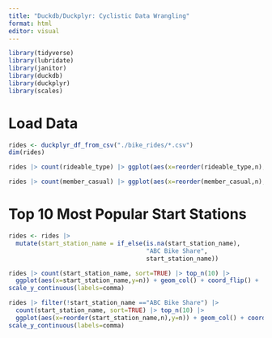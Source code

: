 ---
title: "Duckdb/Duckplyr: Cyclistic Data Wrangling"
format: html
editor: visual
---

```{r}
library(tidyverse)
library(lubridate)
library(janitor)
library(duckdb)
library(duckplyr)
library(scales)
```
# Load Data

```{r}
rides <- duckplyr_df_from_csv("./bike_rides/*.csv")
dim(rides)
```
```{r}
rides |> count(rideable_type) |> ggplot(aes(x=reorder(rideable_type,n),y=n)) + geom_col() + scale_y_continuous(labels=comma)
```

```{r}
rides |> count(member_casual) |> ggplot(aes(x=reorder(member_casual,n),y=n)) + geom_col() + scale_y_continuous(labels=comma)
```
# Top 10 Most Popular Start Stations

```{r}
rides <- rides |> 
  mutate(start_station_name = if_else(is.na(start_station_name), 
                                      "ABC Bike Share", 
                                      start_station_name))

```
```{r}
rides |> count(start_station_name, sort=TRUE) |> top_n(10) |>
  ggplot(aes(x=start_station_name,y=n)) + geom_col() + coord_flip() +
scale_y_continuous(labels=comma)
```

```{r}
rides |> filter(!start_station_name =="ABC Bike Share") |>
  count(start_station_name, sort=TRUE) |> top_n(10) |>
  ggplot(aes(x=reorder(start_station_name,n),y=n)) + geom_col() + coord_flip() +
scale_y_continuous(labels=comma)
```